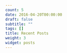 ```yaml
---
count: 5
date: 2016-04-20T00:00:00
draft: false
subtitle: ""
tags: []
title: Recent Posts
weight: 3
widget: posts
---
```


